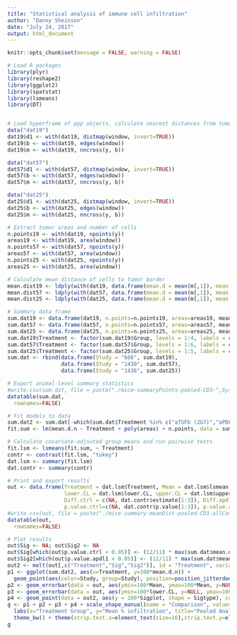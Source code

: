 ```yaml
---
title: "Statistical analysis of immune cell infiltration"
author: "Danny Sheinson"
date: "July 24, 2017"
output: html_document
---
```


```r
knitr::opts_chunk$set(message = FALSE, warning = FALSE)
```

```r
# Load R packages
library(plyr)
library(reshape2)
library(ggplot2)
library(spatstat)
library(lsmeans)
library(DT)


# Load hyperframe of ppp objects, calculate nearest distances from tumor border over grid of pixels over entire tumor ROI, and calculate nearest distance between each immune cell and tumor border
data("dat19")
dat19$d1 <- with(dat19, distmap(window, invert=TRUE))
dat19$b <- with(dat19, edges(window))
dat19$m <- with(dat19, nncross(y, b))

data("dat57")
dat57$d1 <- with(dat57, distmap(window, invert=TRUE))
dat57$b <- with(dat57, edges(window))
dat57$m <- with(dat57, nncross(y, b))

data("dat25")
dat25$d1 <- with(dat25, distmap(window, invert=TRUE))
dat25$b <- with(dat25, edges(window))
dat25$m <- with(dat25, nncross(y, b))

# Extract tumor areas and number of cells
n.points19 <- with(dat19, npoints(y))
areas19 <- with(dat19, area(window))
n.points57 <- with(dat57, npoints(y))
areas57 <- with(dat57, area(window))
n.points25 <- with(dat25, npoints(y))
areas25 <- with(dat25, area(window))

# Calculate mean distance of cells to tumor border
mean.dist19 <- ldply(with(dat19, data.frame(mean.d = mean(m[,1]), mean.d.n = mean(m[,1]) / max(d1$v))), function(l) l)
mean.dist57 <- ldply(with(dat57, data.frame(mean.d = mean(m[,1]), mean.d.n = mean(m[,1]) / max(d1$v))), function(l) l)
mean.dist25 <- ldply(with(dat25, data.frame(mean.d = mean(m[,1]), mean.d.n = mean(m[,1]) / max(d1$v))), function(l) l)

# Summary data frame
sum.dat19 <- data.frame(dat19, n.points=n.points19, areas=areas19, mean.dist19[,-1])
sum.dat57 <- data.frame(dat57, n.points=n.points57, areas=areas57, mean.dist57[,-1])
sum.dat25 <- data.frame(dat25, n.points=n.points25, areas=areas25, mean.dist25[,-1])
sum.dat19$Treatment <- factor(sum.dat19$Group, levels = 1:4, labels = c("Vehicle","aPDL1","aTGFb (1D11)","aPDL1+aTGFb (1D11)"))
sum.dat57$Treatment <- factor(sum.dat57$Group, levels = 1:6, labels = c("Vehicle","aPDL1","aTGFb (1D11)","aTGFb (2G7)","aPDL1+aTGFb (1D11)","aPDL1+aTGFb (2G7)"))
sum.dat25$Treatment <- factor(sum.dat25$Group, levels = 1:5, labels = c("Vehicle","aPDL1","aTGFb (1D11)","aPDL1+aTGFb (1D11)","aOX40"))
sum.dat <- rbind(data.frame(Study = "666", sum.dat19),
                 data.frame(Study = "1430", sum.dat57),
                 data.frame(Study = "1436", sum.dat25))

# Export animal-level summary statistics 
#write.csv(sum.dat, file = paste("./mice-summaryPoints-pooled-CD3-",Sys.Date(),".csv",sep=""), row.names=FALSE)
datatable(sum.dat,
  rownames=FALSE)
```

```r
# Fit models to data
sum.dat2 <- sum.dat[-which(sum.dat$Treatment %in% c("aTGFb (2G7)","aPDL1+aTGFb (2G7)","aOX40")),]
fit.sum <- lm(mean.d.n ~ Treatment + poly(areas) + n.points, data = sum.dat2)

# Calculate covariate-adjsuted group means and run pairwise tests
fit.lsm <- lsmeans(fit.sum, ~ Treatment)
contr <- contrast(fit.lsm, "tukey")
dat.lsm <- summary(fit.lsm)
dat.contr <- summary(contr)

# Print and export results
out <- data.frame(Treatment = dat.lsm$Treatment, Mean = dat.lsm$lsmean,
                  lower.CL = dat.lsm$lower.CL, upper.CL = dat.lsm$upper.CL,
                  Diff.ctrl = c(NA, dat.contr$estimate[1:3]), Diff.apdl1 = c(NA, NA, dat.contr$estimate[4:5]),
                  p.value.ctrl=c(NA, dat.contr$p.value[1:3]), p.value.apdl1 = c(NA, NA, dat.contr$p.value[4:5]))
#write.csv(out, file = paste("./mice-summary-meanDist-pooled-CD3-allCov-",Sys.Date(),".csv",sep=""), row.names=FALSE)
datatable(out,
  rownames=FALSE)
```

```r
# Plot results
out$Sig <- NA; out$Sig2 <- NA
out$Sig[which(out$p.value.ctrl < 0.05)] <- (12/11) * max(sum.dat$mean.d.n)
out$Sig2[which(out$p.value.apdl1 < 0.05)] <- (12/11) * max(sum.dat$mean.d.n)
out2 <- melt(out[,c("Treatment","Sig","Sig2")], id = "Treatment", variable.name = "Sigtype", value.name = "Sigplot")
p1 <- ggplot(sum.dat2, aes(x=Treatment, y=100*mean.d.n)) + 
  geom_point(aes(color=Study, group=Study), position=position_jitterdodge(dodge.width=0.75, jitter.width=0.30))
p2 <- geom_errorbar(data = out, aes(ymin=100*Mean, ymax=100*Mean, y=NULL))
p3 <- geom_errorbar(data = out, aes(ymin=100*lower.CL, y=NULL, ymax=100*upper.CL), linetype = "dashed")
p4 <- geom_point(data = out2, aes(y = 100*Sigplot, shape = Sigtype), color = "red", size = 4, position = position_dodge(width = 0.5))
g <- p1 + p2 + p3 + p4 + scale_shape_manual(name = "Comparison", values =c(8,4), labels = c("Diff. ctrl", "Diff. aPDL1")) +
  labs(x="Treatment Group", y="Mean % infiltration", title="Pooled Analysis - 666, 1430, 1436") +
  theme_bw() + theme(strip.text.x=element_text(size=16),strip.text.y=element_text(size=16),plot.title=element_text(size=20),axis.title=element_text(size = 15),axis.text=element_text(size=10),axis.text.x=element_text(angle=-45,hjust=0,vjust=1),legend.title=element_text(size=15),legend.text=element_text(size=12))
g
```
